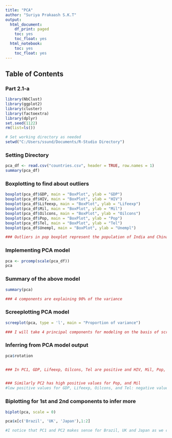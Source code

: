 ```yaml
---
title: "PCA"
author: "Suriya Prakaash S.K.T"
output:
  html_document:
    df_print: paged
    toc: yes
    toc_float: yes
  html_notebook:
    toc: yes
    toc_float: yes
---
```

## Table of Contents
### Part 2.1-a
```r
library(NbClust)
library(ggplot2)
library(cluster)
library(factoextra)
library(dplyr)
set.seed(1122)
rm(list=ls())

# Set working directory as needed
setwd("C:/Users/ssund/Documents/R-Studio Directory")

```

### Setting Directory
```r
pca_df <- read.csv("countries.csv", header = TRUE, row.names = 1)
summary(pca_df)
```

### Boxplotting to find about outliers
```r
boxplot(pca_df$GDP, main = "BoxPlot", ylab = "GDP")
boxplot(pca_df$HIV, main = "BoxPlot", ylab = "HIV")
boxplot(pca_df$Lifeexp, main = "BoxPlot", ylab = "Lifeexp")
boxplot(pca_df$Mil, main = "BoxPlot", ylab = "Mil")
boxplot(pca_df$Oilcons, main = "BoxPlot", ylab = "Oilcons")
boxplot(pca_df$Pop, main = "BoxPlot", ylab = "Pop")
boxplot(pca_df$Tel, main = "BoxPlot", ylab = "Tel")
boxplot(pca_df$Unempl, main = "BoxPlot", ylab = "Unempl")

### Outliers in pop boxplot represent the population of India and China which is pretty high than population of other countries.
```

### Implementing PCA model
```r
pca <- prcomp(scale(pca_df))
pca
```

### Summary of the above model
```r
summary(pca)

### 4 components are explaining 90% of the variance
```

### Screeplotting PCA model
```r
screeplot(pca, type = 'l', main = "Proportion of variance")

### I will take 4 principal components for modeling on the basis of screeplot.
```

### Inferring from PCA model output
```r
pca$rotation


### In PC1, GDP, Lifeexp, Oilcons, Tel are positive and HIV, Mil, Pop, and Unempl are negatively correlated. Positive values suggests that PC1 is helpful in explaining the countries having high GDP, LifeExp,OilCons, and Tel


### Similarly PC2 has high positive values for Pop, and Mil
#low positive values for GDP, Lifeexp, Oilcons, and Tel: negative values for HIV and Unempl. High positive values for Pop and Mil suggests that PC2 is helpful in identifying the countries having high Pop and Mil.
```

### Biplotting for 1st and 2nd components to infer more
```r
biplot(pca, scale = 0)

pca$x[c('Brazil', 'UK', 'Japan'),1:2]

#I notice that PC1 and PC2 makes sense for Brazil, UK and Japan as we can say that Brazil has very less GDP indicating negative correlation with PC1 and we can tell unemployment is highest in Brazil, fairly hogh in Japan and less in UK. This is eventent in PC2 with Brazil and Japan having negative value and UK have a posutive value.
```
